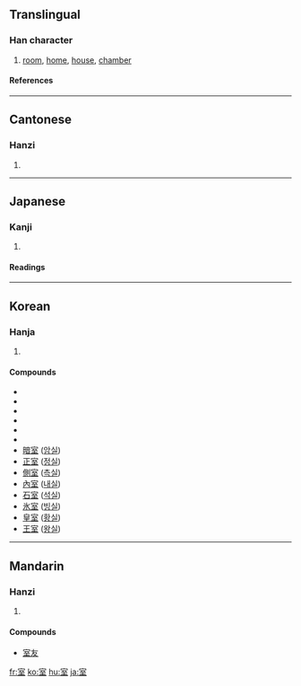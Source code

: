==Translingual==
===Han character===
{{Han char|rn=40|rad=宀|as=06|sn=9|four=3010<sub>4</sub>|canj=十一戈土 (JMIG)}}
# [[room]], [[home]], [[house]], [[chamber]]
====References====
{{Han ref|kx=0285.020|dkj=07136|dj=0563.040|hdz=20925.030|uh=5BA4|ud=23460|bh=ABC7|bd=43975}}
----
==Cantonese==
===Hanzi===
{{yue-hanzi|jyut=|y=sat1}}
# {{defn|Cantonese}}
----
==Japanese==
===Kanji===
{{ja-kanji|grade=2|rs=宀06}}
# {{defn|Japanese}} 
====Readings====
{{ja-readings|on=[[しつ]] (shitsu), [[しち]] (shichi)|kun=[[むろ]] (muro), [[へや]] (heya)}}
----
==Korean==
===Hanja===
{{ko-hanja|hangeul=실|rv=sil|mr=sil}}
# {{defn|Korean}}

====Compounds====
* {{ko-inline|실내|silnae||室內}}
* {{ko-inline|교실|gyosil||敎室}}
* {{ko-inline|객실|gaeksil||客室}}
* {{ko-inline|거실|geosil||居室}}
* {{ko-inline|별실|byeolsil||別室}}
* {{ko-inline|침실|jimsil||寢室}}
* [[暗室]] ([[암실]])
* [[正室]] ([[정실]])
* [[側室]] ([[측실]])
* [[內室]] ([[내실]])
* [[石室]] ([[석실]])
* [[氷室]] ([[빙실]])
* [[皇室]] ([[황실]])
* [[王室]] ([[왕실]])

----

==Mandarin==
===Hanzi===
{{cmn-hanzi|pin=[[shì]] ([[shi4]])|wg=shih<sup>4</sup>}}
# {{defn|Mandarin}}

====Compounds====
*[[室友]]

[[fr:室]]
[[ko:室]]
[[hu:室]]
[[ja:室]]